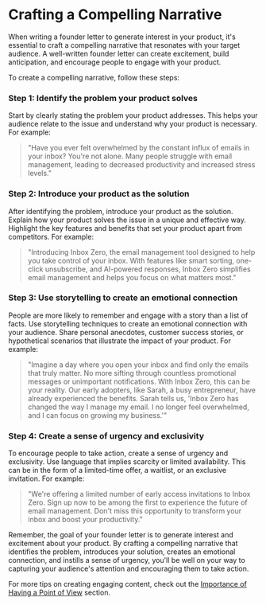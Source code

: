
# Crafting a Compelling Narrative

When writing a founder letter to generate interest in your product, it's essential to craft a compelling narrative that resonates with your target audience. A well-written founder letter can create excitement, build anticipation, and encourage people to engage with your product.

To create a compelling narrative, follow these steps:

<Steps>

### Step 1: Identify the problem your product solves

Start by clearly stating the problem your product addresses. This helps your audience relate to the issue and understand why your product is necessary. For example:

> "Have you ever felt overwhelmed by the constant influx of emails in your inbox? You're not alone. Many people struggle with email management, leading to decreased productivity and increased stress levels."

### Step 2: Introduce your product as the solution

After identifying the problem, introduce your product as the solution. Explain how your product solves the issue in a unique and effective way. Highlight the key features and benefits that set your product apart from competitors. For example:

> "Introducing Inbox Zero, the email management tool designed to help you take control of your inbox. With features like smart sorting, one-click unsubscribe, and AI-powered responses, Inbox Zero simplifies email management and helps you focus on what matters most."

### Step 3: Use storytelling to create an emotional connection

People are more likely to remember and engage with a story than a list of facts. Use storytelling techniques to create an emotional connection with your audience. Share personal anecdotes, customer success stories, or hypothetical scenarios that illustrate the impact of your product. For example:

> "Imagine a day where you open your inbox and find only the emails that truly matter. No more sifting through countless promotional messages or unimportant notifications. With Inbox Zero, this can be your reality. Our early adopters, like Sarah, a busy entrepreneur, have already experienced the benefits. Sarah tells us, 'Inbox Zero has changed the way I manage my email. I no longer feel overwhelmed, and I can focus on growing my business.'"

### Step 4: Create a sense of urgency and exclusivity

To encourage people to take action, create a sense of urgency and exclusivity. Use language that implies scarcity or limited availability. This can be in the form of a limited-time offer, a waitlist, or an exclusive invitation. For example:

> "We're offering a limited number of early access invitations to Inbox Zero. Sign up now to be among the first to experience the future of email management. Don't miss this opportunity to transform your inbox and boost your productivity."

</Steps>

Remember, the goal of your founder letter is to generate interest and excitement about your product. By crafting a compelling narrative that identifies the problem, introduces your solution, creates an emotional connection, and instills a sense of urgency, you'll be well on your way to capturing your audience's attention and encouraging them to take action.

For more tips on creating engaging content, check out the [Importance of Having a Point of View](/generating-interest-with-founder-letters/importance-of-having-a-point-of-view) section.